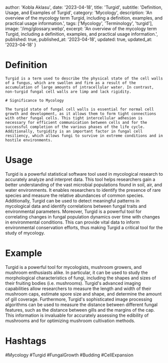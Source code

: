 
  author: 'Kobla Aklasu',
  date: '2023-04-18',
  title: 'Turgid',
  subtitle: 'Definition, Usage, and Examples of Turgid',
  category: 'Mycology',
  description: 'An overview of the mycology term Turgid, including a definition, examples, and practical usage information.',
  tags: ['Mycology', 'Terminology', 'turgid'],
  image: '/img/glossary.webp',
  excerpt: 'An overview of the mycology term Turgid, including a definition, examples, and practical usage information.',
  published: true,
  published_at: '2023-04-18',
  updated: true,
  updated_at: '2023-04-18'
}




# Definition
    
    Turgid is a term used to describe the physical state of the cell walls of a fungus, which are swollen and firm as a result of the accumulation of large amounts of intracellular water. In contrast, non-turgid fungal cell walls are limp and lack rigidity.
    
    # Significance to Mycology
    
    The turgid state of fungal cell walls is essential for normal cell growth and development, as it allows them to form tight connections with other fungal cells. This tight intercellular adhesion is necessary for efficient communication between cells and for the successful completion of the various phases of the life cycle. Additionally, turgidity is an important factor in fungal cell resiliency, which allows fungi to survive in extreme conditions and in hostile environments.

# Usage

Turgid is a powerful statistical software tool used in mycological research to accurately analyze and interpret data. This tool helps researchers gain a better understanding of the vast microbial populations found in soil, air, and water environments. It enables researchers to identify the presence of rare species and measure the relative abundances of common species. Additionally, Turgid can be used to detect meaningful patterns in mycological data and identify correlations between fungal traits and environmental parameters. Moreover, Turgid is a powerful tool for correlating changes in fungal population dynamics over time with changes in environmental conditions. This can provide vital data to inform environmental conservation efforts, thus making Turgid a critical tool for the study of mycology.

# Example

Turgid is a powerful tool for mycologists, mushroom growers, and mushroom enthusiasts alike. In particular, it can be used to study the morphological characteristics of fungi, including the shapes and sizes of their fruiting bodies (i.e. mushrooms). Turgid's advanced imaging capabilities allow researchers to measure the length and width of their mushroom caps, estimate spore size and shape, and determine the amount of gill coverage. Furthermore, Turgid's sophisticated image processing algorithms can be used to measure the distance between different fungal features, such as the distance between gills and the margins of the cap. This information is invaluable for accurately assessing the edibility of mushrooms and for optimizing mushroom cultivation methods.

# Hashtags

#Mycology #Turgid #FungalGrowth #Budding #CellExpansion

